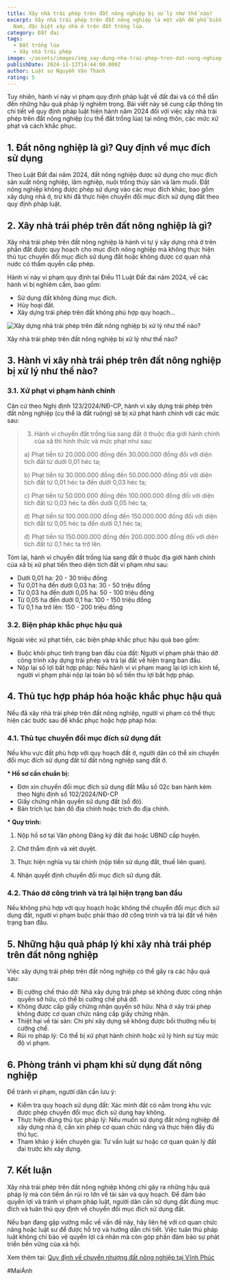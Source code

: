 ```yaml
---
title: Xây nhà trái phép trên đất nông nghiệp bị xử lý như thế nào?
excerpt: Xây nhà trái phép trên đất nông nghiệp là một vấn đề phổ biến ở Việt
  Nam, đặc biệt xây nhà ở trên đất trồng lúa.
category: Đất đai
tags:
  - Đất trồng lúa
  - Xây nhà trái phép
image: ~/assets/images/img_xay-dung-nha-trai-phep-tren-dat-nong-nghiep-se-bi-xu-ly-nhu-the-nao.png
publishDate: 2024-11-13T14:44:00.000Z
author: Luật sư Nguyễn Văn Thành
rating: 5
---
```

Tuy nhiên, hành vi này vi phạm quy định pháp luật về đất đai và có thể dẫn đến những hậu quả pháp lý nghiêm trọng. Bài viết này sẽ cung cấp thông tin chi tiết về quy định pháp luật hiện hành năm 2024 đối với việc xây nhà trái phép trên đất nông nghiệp (cụ thể đất trồng lúa) tại nông thôn, các mức xử phạt và cách khắc phục.

## 1. Đất nông nghiệp là gì? Quy định về mục đích sử dụng

Theo Luật Đất đai năm 2024, đất nông nghiệp được sử dụng cho mục đích sản xuất nông nghiệp, lâm nghiệp, nuôi trồng thủy sản và làm muối. Đất nông nghiệp không được phép sử dụng vào các mục đích khác, bao gồm xây dựng nhà ở, trừ khi đã thực hiện chuyển đổi mục đích sử dụng đất theo quy định pháp luật.

## 2. Xây nhà trái phép trên đất nông nghiệp là gì?

Xây nhà trái phép trên đất nông nghiệp là hành vi tự ý xây dựng nhà ở trên phần đất được quy hoạch cho mục đích nông nghiệp mà không thực hiện thủ tục chuyển đổi mục đích sử dụng đất hoặc không được cơ quan nhà nước có thẩm quyền cấp phép.

Hành vi này vi phạm quy định tại Điều 11 Luật Đất đai năm 2024, về các hành vi bị nghiêm cấm, bao gồm:

* Sử dụng đất không đúng mục đích.
* Hủy hoại đất.
* Xây dựng trái phép trên đất không phù hợp quy hoạch…

![Xây dựng nhà trái phép trên đất nông nghiệp bị xử lý như thế nào?](~/assets/images/xay-dung-nha-trai-phep-tren-dat-nong-nghiep-se-bi-xu-ly-nhu-the-nao.png "Xây dựng nhà trái phép trên đất nông nghiệp bị xử lý như thế nào?")

Xây nhà trái phép trên đất nông nghiệp bị xử lý như thế nào? 

## 3. Hành vi xây nhà trái phép trên đất nông nghiệp bị xử lý như thế nào?

### 3.1. Xử phạt vi phạm hành chính

Căn cứ theo Nghị định 123/2024/NĐ-CP, hành vi xây dựng trái phép trên đất nông nghiệp (cụ thể là đất ruộng) sẽ bị xử phạt hành chính với các mức sau:

> 3. Hành vi chuyển đất trồng lúa sang đất ở thuộc địa giới hành chính của xã thì hình thức và mức phạt như sau:
>
> a) Phạt tiền từ 20.000.000 đồng đến 30.000.000 đồng đối với diện tích đất từ dưới 0,01 héc ta;
>
> b) Phạt tiền từ 30.000.000 đồng đến 50.000.000 đồng đối với diện tích đất từ 0,01 héc ta đến dưới 0,03 héc ta;
>
> c) Phạt tiền từ 50.000.000 đồng đến 100.000.000 đồng đối với diện tích đất từ 0,03 héc ta đến dưới 0,05 héc ta;
>
> d) Phạt tiền từ 100.000.000 đồng đến 150.000.000 đồng đối với diện tích đất từ 0,05 héc ta đến dưới 0,1 héc ta;
>
> đ) Phạt tiền từ 150.000.000 đồng đến 200.000.000 đồng đối với diện tích đất từ 0,1 héc ta trở lên.

Tóm lại, hành vi chuyển đất trồng lúa sang đất ở thuộc địa giới hành chính của xã bị xử phạt tiền theo diện tích đất vi phạm như sau:

* Dưới 0,01 ha: 20 - 30 triệu đồng
* Từ 0,01 ha đến dưới 0,03 ha: 30 - 50 triệu đồng
* Từ 0,03 ha đến dưới 0,05 ha: 50 - 100 triệu đồng
* Từ 0,05 ha đến dưới 0,1 ha: 100 - 150 triệu đồng
* Từ 0,1 ha trở lên: 150 - 200 triệu đồng

### 3.2. Biện pháp khắc phục hậu quả

Ngoài việc xử phạt tiền, các biện pháp khắc phục hậu quả bao gồm:

* Buộc khôi phục tình trạng ban đầu của đất: Người vi phạm phải tháo dỡ công trình xây dựng trái phép và trả lại đất về hiện trạng ban đầu.
* Nộp lại số lợi bất hợp pháp: Nếu hành vi vi phạm mang lại lợi ích kinh tế, người vi phạm phải nộp lại toàn bộ số tiền thu lợi bất hợp pháp.

## 4. Thủ tục hợp pháp hóa hoặc khắc phục hậu quả

Nếu đã xây nhà trái phép trên đất nông nghiệp, người vi phạm có thể thực hiện các bước sau để khắc phục hoặc hợp pháp hóa:

### 4.1. Thủ tục chuyển đổi mục đích sử dụng đất

Nếu khu vực đất phù hợp với quy hoạch đất ở, người dân có thể xin chuyển đổi mục đích sử dụng đất từ đất nông nghiệp sang đất ở.

**\* Hồ sơ cần chuẩn bị:**

* Đơn xin chuyển đổi mục đích sử dụng đất Mẫu số 02c ban hành kèm theo Nghị định số 102/2024/NĐ-CP
* Giấy chứng nhận quyền sử dụng đất (sổ đỏ).
* Bản trích lục bản đồ địa chính hoặc trích đo địa chính.

**\* Quy trình:**

1. Nộp hồ sơ tại Văn phòng Đăng ký đất đai hoặc UBND cấp huyện.

2. Chờ thẩm định và xét duyệt.

3. Thực hiện nghĩa vụ tài chính (nộp tiền sử dụng đất, thuế liên quan).

4. Nhận quyết định chuyển đổi mục đích sử dụng đất.

### 4.2. Tháo dỡ công trình và trả lại hiện trạng ban đầu

Nếu không phù hợp với quy hoạch hoặc không thể chuyển đổi mục đích sử dụng đất, người vi phạm buộc phải tháo dỡ công trình và trả lại đất về hiện trạng ban đầu.

## 5. Những hậu quả pháp lý khi xây nhà trái phép trên đất nông nghiệp

Việc xây dựng trái phép trên đất nông nghiệp có thể gây ra các hậu quả sau:

* Bị cưỡng chế tháo dỡ: Nhà xây dựng trái phép sẽ không được công nhận quyền sở hữu, có thể bị cưỡng chế phá dỡ.
* Không được cấp giấy chứng nhận quyền sở hữu: Nhà ở xây trái phép không được cơ quan chức năng cấp giấy chứng nhận.
* Thiệt hại về tài sản: Chi phí xây dựng sẽ không được bồi thường nếu bị cưỡng chế.
* Rủi ro pháp lý: Có thể bị xử phạt hành chính hoặc xử lý hình sự tùy mức độ vi phạm.

## 6. Phòng tránh vi phạm khi sử dụng đất nông nghiệp

Để tránh vi phạm, người dân cần lưu ý:

* Kiểm tra quy hoạch sử dụng đất: Xác minh đất có nằm trong khu vực được phép chuyển đổi mục đích sử dụng hay không.
* Thực hiện đúng thủ tục pháp lý: Nếu muốn sử dụng đất nông nghiệp để xây dựng nhà ở, cần xin phép cơ quan chức năng và thực hiện đầy đủ thủ tục.
* Tham khảo ý kiến chuyên gia: Tư vấn luật sư hoặc cơ quan quản lý đất đai trước khi xây dựng.

## 7. Kết luận

Xây nhà trái phép trên đất nông nghiệp không chỉ gây ra những hậu quả pháp lý mà còn tiềm ẩn rủi ro lớn về tài sản và quy hoạch. Để đảm bảo quyền lợi và tránh vi phạm pháp luật, người dân cần sử dụng đất đúng mục đích và tuân thủ quy định về chuyển đổi mục đích sử dụng đất.

Nếu bạn đang gặp vướng mắc về vấn đề này, hãy liên hệ với cơ quan chức năng hoặc luật sư để được hỗ trợ và hướng dẫn chi tiết. Việc tuân thủ pháp luật không chỉ bảo vệ quyền lợi cá nhân mà còn góp phần đảm bảo sự phát triển bền vững của xã hội.

Xem thêm tại: [Quy định về chuyển nhượng đất nông nghiệp tại Vĩnh Phúc](https://vinhphuclawyers.vn/kien-thuc-phap-ly/dat-dai/quy-dinh-ve-chuyen-nhuong-dat-nong-nghiep-tai-vinh-phuc-36072.htm)

\#MaiÁnh
